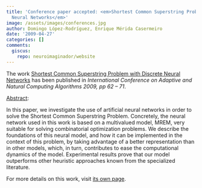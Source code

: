 ```yaml
---
title: 'Conference paper accepted: <em>Shortest Common Superstring Problem with Discrete
  Neural Networks</em>'
image: /assets/images/conferences.jpg
author: Domingo López-Rodríguez, Enrique Mérida Casermeiro
date: '2009-04-27'
categories: []
comments:
  giscus:
    repo: neuroimaginador/website
---
```


The work <u>Shortest Common Superstring Problem with Discrete Neural Networks</u> has been published in <em>International Conference on Adaptive and Natural Computing Algorithms 2009, pp 62 &ndash; 71</em>.

<u>Abstract</u>:



In this paper, we investigate the use of artificial neural networks in order to solve the Shortest Common Superstring Problem. Concretely, the neural network used in this work is based on a multivalued model, MREM, very suitable for solving combinatorial optimization problems. We describe the foundations of this neural model, and how it can be implemented in the context of this problem, by taking advantage of a better representation than in other models, which, in turn, contributes to ease the computational dynamics of the model. Experimental results prove that our model outperforms other heuristic approaches known from the specialized literature.




For more details on this work, visit <a href='/publications/conferences/2009-icannga1'>its own page</a>.
